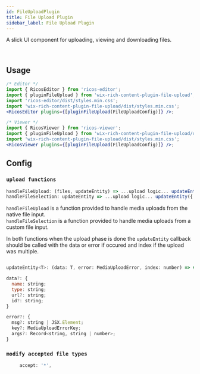```yaml
---
id: FileUploadPlugin
title: File Upload Plugin
sidebar_label: File Upload Plugin
---
```



A slick UI component for uploading, viewing and downloading files.

<div className="card">
  <RicosEditorWithMobile
    content={content('Add a file!')}
    placeholder={'Type here!'}
    plugins={[pluginFileUpload({ handleFileSelection: mockFileUploadFunc })]}
  />
</div>
<br />

## Usage

```jsx
/* Editor */
import { RicosEditor } from 'ricos-editor';
import { pluginFileUpload } from 'wix-rich-content-plugin-file-upload';
import 'ricos-editor/dist/styles.min.css';
import 'wix-rich-content-plugin-file-upload/dist/styles.min.css';
<RicosEditor plugins={[pluginFileUpload(FileUploadConfig)]} />;

/* Viewer */
import { RicosViewer } from 'ricos-viewer';
import { pluginFileUpload } from 'wix-rich-content-plugin-file-upload/dist/module.viewer';
import 'wix-rich-content-plugin-file-upload/dist/styles.min.css';
<RicosViewer plugins={[pluginFileUpload(FileUploadConfig)]} />;
```

## Config

### `upload functions`

```jsx
handleFileUpload: (files, updateEntity) => ...upload logic... updateEntity({ data, error });
handleFileSelection: updateEntity => ...upload logic... updateEntity({ data, error })
```

`handleFileUpload` is a function provided to handle media uploads from the native file input. <br />
`handleFileSelection` is a function provided to handle media uploads from a custom file input.

In both functions when the upload phase is done the `updateEntity` callback should be called with the data or error if occured and index if the upload was multiple.

```jsx

updateEntity<T>: (data: T, error: MediaUploadError, index: number) => void

data?: {
  name: string;
  type: string;
  url?: string;
  id?: string;
}

error?: {
  msg?: string | JSX.Element;
  key?: MediaUploadErrorKey;
  args?: Record<string, string | number>;
}
```

### `modify accepted file types`

```jsx
     accept: '*',
```

<br />
